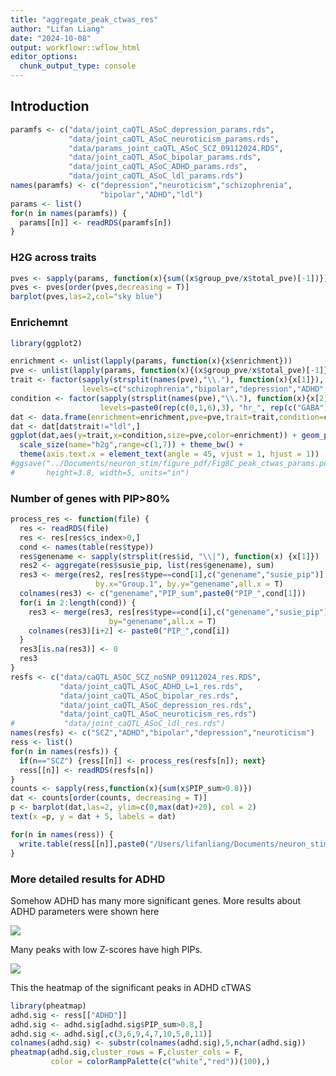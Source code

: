 ```yaml
---
title: "aggregate_peak_ctwas_res"
author: "Lifan Liang"
date: "2024-10-08"
output: workflowr::wflow_html
editor_options:
  chunk_output_type: console
---
```


## Introduction

```r
paramfs <- c("data/joint_caQTL_ASoC_depression_params.rds",
             "data/joint_caQTL_ASoC_neuroticism_params.rds",
             "data/params_joint_caQTL_ASoC_SCZ_09112024.RDS",
             "data/joint_caQTL_ASoC_bipolar_params.rds",
             "data/joint_caQTL_ASoC_ADHD_params.rds",
             "data/joint_caQTL_ASoC_ldl_params.rds")
names(paramfs) <- c("depression","neuroticism","schizophrenia",
                    "bipolar","ADHD","ldl")
params <- list()
for(n in names(paramfs)) {
  params[[n]] <- readRDS(paramfs[n])
}
```

### H2G across traits

```r
pves <- sapply(params, function(x){sum((x$group_pve/x$total_pve)[-1])})
pves <- pves[order(pves,decreasing = T)]
barplot(pves,las=2,col="sky blue")
```


### Enrichemnt

```r
library(ggplot2)

enrichment <- unlist(lapply(params, function(x){x$enrichment}))
pve <- unlist(lapply(params, function(x){(x$group_pve/x$total_pve)[-1]}))
trait <- factor(sapply(strsplit(names(pve),"\\."), function(x){x[1]}), 
                levels=c("schizophrenia","bipolar","depression","ADHD","neuroticism","ldl"))
condition <- factor(sapply(strsplit(names(pve),"\\."), function(x){x[2]}),
                    levels=paste0(rep(c(0,1,6),3), "hr_", rep(c("GABA","npglut","nmglut"),each=3)))
dat <- data.frame(enrichment=enrichment,pve=pve,trait=trait,condition=condition)
dat <- dat[dat$trait!="ldl",]
ggplot(dat,aes(y=trait,x=condition,size=pve,color=enrichment)) + geom_point() + 
  scale_size(name="h2g",range=c(1,7)) + theme_bw() + 
  theme(axis.text.x = element_text(angle = 45, vjust = 1, hjust = 1))
#ggsave("../Documents/neuron_stim/figure_pdf/Fig8C_peak_ctwas_params.pdf",
#       height=3.8, width=5, units="in")
```

### Number of genes with PIP>80%

```r
process_res <- function(file) {
  res <- readRDS(file)
  res <- res[res$cs_index>0,]
  cond <- names(table(res$type))
  res$genename <- sapply(strsplit(res$id, "\\|"), function(x) {x[1]})
  res2 <- aggregate(res$susie_pip, list(res$genename), sum)
  res3 <- merge(res2, res[res$type==cond[1],c("genename","susie_pip")], 
                   by.x="Group.1", by.y="genename",all.x = T)
  colnames(res3) <- c("genename","PIP_sum",paste0("PIP_",cond[1]))
  for(i in 2:length(cond)) {
    res3 <- merge(res3, res[res$type==cond[i],c("genename","susie_pip")], 
                      by="genename",all.x = T)
    colnames(res3)[i+2] <- paste0("PIP_",cond[i])
  }
  res3[is.na(res3)] <- 0
  res3
}
resfs <- c("data/caQTL_ASOC_SCZ_noSNP_09112024_res.RDS",
           "data/joint_caQTL_ASoC_ADHD_L=1_res.rds",
           "data/joint_caQTL_ASoC_bipolar_res.rds",
           "data/joint_caQTL_ASoC_depression_res.rds",
           "data/joint_caQTL_ASoC_neuroticism_res.rds")
#           "data/joint_caQTL_ASoC_ldl_res.rds")
names(resfs) <- c("SCZ","ADHD","bipolar","depression","neuroticism")
ress <- list()
for(n in names(resfs)) {
  if(n=="SCZ") {ress[[n]] <- process_res(resfs[n]); next}
  ress[[n]] <- readRDS(resfs[n])
}
counts <- sapply(ress,function(x){sum(x$PIP_sum>0.8)})
dat <- counts[order(counts, decreasing = T)]
p <- barplot(dat,las=2, ylim=c(0,max(dat)+20), col = 2)
text(x =p, y = dat + 5, labels = dat)
```

```r
for(n in names(ress)) {
  write.table(ress[[n]],paste0("/Users/lifanliang/Documents/neuron_stim/supp_table/TableS31_caqtl_asoc_ctwas_results_",n,".txt"),quote=F)
}
```



### More detailed results for ADHD

Somehow ADHD has many more significant genes. More results about ADHD parameters were shown here

![](assets/adhd_params.png)

Many peaks with low Z-scores have high PIPs.

![](assets/adhd_zscore_vs_pip.png)

This the heatmap of the significant peaks in ADHD cTWAS

```r
library(pheatmap)
adhd.sig <- ress[["ADHD"]]
adhd.sig <- adhd.sig[adhd.sig$PIP_sum>0.8,]
adhd.sig <- adhd.sig[,c(3,6,9,4,7,10,5,8,11)]
colnames(adhd.sig) <- substr(colnames(adhd.sig),5,nchar(adhd.sig))
pheatmap(adhd.sig,cluster_rows = F,cluster_cols = F, 
         color = colorRampPalette(c("white","red"))(100),)

```


